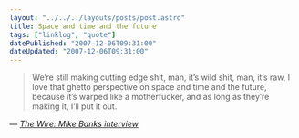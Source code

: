 ```yaml
---
layout: "../../../layouts/posts/post.astro"
title: Space and time and the future
tags: ["linklog", "quote"]
datePublished: "2007-12-06T09:31:00"
dateUpdated: "2007-12-06T09:31:00"
---
```


> We&rsquo;re still making cutting edge shit, man, it&rsquo;s wild shit, man, it&rsquo;s raw, I love that ghetto perspective on space and time and the future, because it&rsquo;s warped like a motherfucker, and as long as they&rsquo;re making it, I&rsquo;ll put it out.

— <cite>[The Wire: Mike Banks interview](http://www.thewire.co.uk/articles/271/)</cite>
